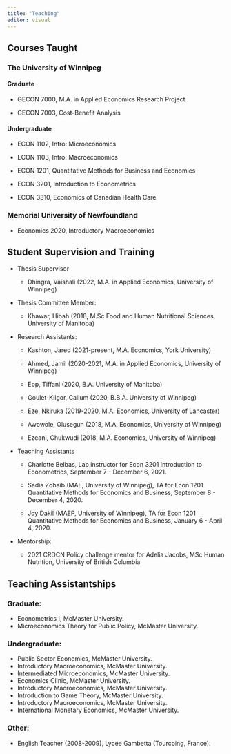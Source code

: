 ```yaml
---
title: "Teaching"
editor: visual
---
```


## Courses Taught

### The University of Winnipeg

#### Graduate

-   GECON 7000, M.A. in Applied Economics Research Project

-   GECON 7003, Cost-Benefit Analysis

#### Undergraduate

-   ECON 1102, Intro: Microeconomics

-   ECON 1103, Intro: Macroeconomics

-   ECON 1201, Quantitative Methods for Business and Economics

-   ECON 3201, Introduction to Econometrics

-   ECON 3310, Economics of Canadian Health Care

### Memorial University of Newfoundland

-   Economics 2020, Introductory Macroeconomics

## Student Supervision and Training

-   Thesis Supervisor

    -   Dhingra, Vaishali (2022, M.A. in Applied Economics, University of Winnipeg)

-   Thesis Committee Member:

    -   Khawar, Hibah (2018, M.Sc Food and Human Nutritional Sciences, University of Manitoba)

-   Research Assistants:

    -   Kashton, Jared (2021-present, M.A. Economics, York University)

    -   Ahmed, Jamil (2020-2021, M.A. in Applied Economics, University of Winnipeg)

    -   Epp, Tiffani (2020, B.A. University of Manitoba)

    -   Goulet-Kilgor, Callum (2020, B.B.A. University of Winnipeg)

    -   Eze, Nkiruka (2019-2020, M.A. Economics, University of Lancaster)

    -   Awowole, Olusegun (2018, M.A. Economics, University of Winnipeg)

    -   Ezeani, Chukwudi (2018, M.A. Economics, University of Winnipeg)

-   Teaching Assistants

    -   Charlotte Belbas, Lab instructor for Econ 3201 Introduction to Econometrics, September 7 - December 6, 2021.

    -   Sadia Zohaib (MAE, University of Winnipeg), TA for Econ 1201 Quantitative Methods for Economics and Business, September 8 - December 4, 2020.

    -   Joy Dakil (MAEP, University of Winnipeg), TA for Econ 1201 Quantitative Methods for Economics and Business, January 6 - April 4, 2020.

-   Mentorship:

    -   2021 CRDCN Policy challenge mentor for Adelia Jacobs, MSc Human Nutrition, University of British Columbia

## Teaching Assistantships

### Graduate:

-   Econometrics I, McMaster University.
-   Microeconomics Theory for Public Policy, McMaster University.

### Undergraduate:

-   Public Sector Economics, McMaster University.
-   Introductory Macroeconomics, McMaster University.
-   Intermediated Microeconomics, McMaster University.
-   Economics Clinic, McMaster University.
-   Introductory Macroeconomics, McMaster University.
-   Introduction to Game Theory, McMaster University.
-   Introductory Macroeconomics, McMaster University.
-   International Monetary Economics, McMaster University.

### Other:

-   English Teacher (2008-2009), Lycée Gambetta (Tourcoing, France).
